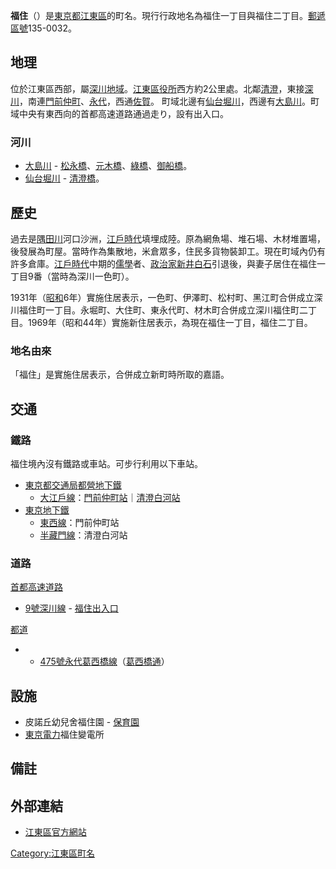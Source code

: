 {{Pathnav|日本|東京都|[[江東區_(東京都)|江東區]]|'''福住'''|hide=y|frame=1}}
{{Infobox Settlement
|official_name = 福住
|native_name =
|settlement_type = [[町|町]]
|image_skyline =
|imagesize =
|image_caption =
|image_flag =
|image_seal =
| image_map =
| map_caption =
| pushpin_map =
|subdivision_type = [[國家|國家]]
|subdivision_name = [[File:Flag_of_Japan.svg|border]] [[日本|日本]]
|subdivision_type1 = [[都道府縣|都道府縣]]
|subdivision_name1 = [[File:Flag_of_Tokyo_Prefecture.svg|25px]] [[東京都|東京都]]
|subdivision_type2 = [[東京都區部|特別區]]
|subdivision_name2 = [[File:Flag_of_Koto,_Tokyo.svg|25px]] [[江東區_(東京都)|江東區]]
|established_title =
|established_date =
|government_type =
|leader_title =
|leader_name =
|area_magnitude =
|area_total_sq_mi =
|area_total_km2 =
|area_land_sq_mi =
|area_land_km2 =
|area_urban_sq_mi =
|area_urban_km2 =
|area_metro_km2 =
|area_metro_sq_mi =
|population_as_of= 2013年（平成25年）8月1日
|population_footnotes =
|population_total = 2226<ref>[http://www.city.koto.lg.jp/profile/koto/5353/15817/file/H25.8.pdf 江東区の世帯と人口（住民基本台帳による） 区民部区民課 平成25年8月1日現在]{{dead link|date=2018年1月 |bot=InternetArchiveBot |fix-attempted=yes }}</ref>
|population_urban =
|population_metro =
|population_density_sq_mi =
|population_density_km2 =
| timezone = [[日本標準時間|JST]]
| utc_offset = +9
|timezone_DST =
|utc_offset_DST =
|latd=|latm=|lats=|latNS=
|longd=|longm=|longs=|longEW=
|elevation_footnotes=
|elevation_m =
|elevation_ft =
|postal_code_type = [[郵遞區號|郵遞區號]]
|postal_code = 135-0032
|area_code =
|website =
|footnotes =
}}
'''福住'''（{{jpn|j=福住|hg=ふくずみ|rm=Fukuzumi|f=y}}）是[[東京都|東京都]][[江東區_(東京都)|江東區]]的町名。現行行政地名為福住一丁目與福住二丁目。[[郵遞區號|郵遞區號]]135-0032。

== 地理 ==
位於江東區西部，屬[[深川區|深川地域]]。[[江東區役所|江東區役所]]西方約2公里處。北鄰[[清澄_(江東區)|清澄]]，東接[[深川_(江東區)|深川]]，南連[[門前仲町|門前仲町]]、[[永代|永代]]，西通[[佐賀_(江東區)|佐賀]]。
町域北邊有[[仙台堀川|仙台堀川]]，西邊有[[大島川|大島川]]。町域中央有東西向的首都高速道路通過走り，設有出入口。

=== 河川 ===
* [[大島川|大島川]] - [[松永橋|松永橋]]、[[元木橋|元木橋]]、[[綠橋|綠橋]]、[[御船橋|御船橋]]。
* [[仙台堀川|仙台堀川]] - [[清澄橋|清澄橋]]。

== 歷史 ==
過去是[[隅田川|隅田川]]河口沙洲，[[江戶時代|江戶時代]]填埋成陸。原為網魚場、堆石場、木材堆置場，後發展為町屋。當時作為集散地，米倉眾多，住民多貨物裝卸工。現在町域內仍有許多倉庫。[[江戶時代|江戶時代]]中期的[[儒學|儒學]]者、[[政治家|政治家]][[新井白石|新井白石]]引退後，與妻子居住在福住一丁目9番（當時為深川一色町）。

1931年（[[昭和|昭和]]6年）實施住居表示，一色町、伊澤町、松村町、黑江町合併成立深川福住町一丁目。永堀町、大住町、東永代町、材木町合併成立深川福住町二丁目。1969年（昭和44年）實施新住居表示，為現在福住一丁目，福住二丁目。

=== 地名由來 ===
「福住」是實施住居表示，合併成立新町時所取的嘉語。

== 交通 ==
=== 鐵路 ===
福住境內沒有鐵路或車站。可步行利用以下車站。
* [[東京都交通局|東京都交通局]][[都營地下鐵|都營地下鐵]]
** [[都營地下鐵大江戶線|大江戶線]]：[[門前仲町站|門前仲町站]]｜[[清澄白河站|清澄白河站]]
* [[東京地下鐵|東京地下鐵]]
** [[東京地下鐵東西線|東西線]]：門前仲町站
** [[東京地下鐵半藏門線|半藏門線]]：清澄白河站

=== 道路 ===
;[[首都高速道路|首都高速道路]]
* [[首都高速9號深川線|9號深川線]] - [[福住出入口|福住出入口]]
;[[東京都都道列表|都道]]
** [[東京都道475號永代葛西橋線|475號永代葛西橋線]]（[[葛西橋通|葛西橋通]]）

== 設施 ==
* 皮諾丘幼兒舍福住園 - [[保育園|保育園]]
* [[東京電力|東京電力]]福住變電所

== 備註 ==
{{reflist}}

==外部連結==
*[http://www.city.koto.lg.jp/ 江東區官方網站] {{Wayback|url=http://www.city.koto.lg.jp/ |date=20130723024418 }}

{{江東區的町名}}
{{DEFAULTSORT:Fukuzumi}}
[[Category:江東區町名|Category:江東區町名]]